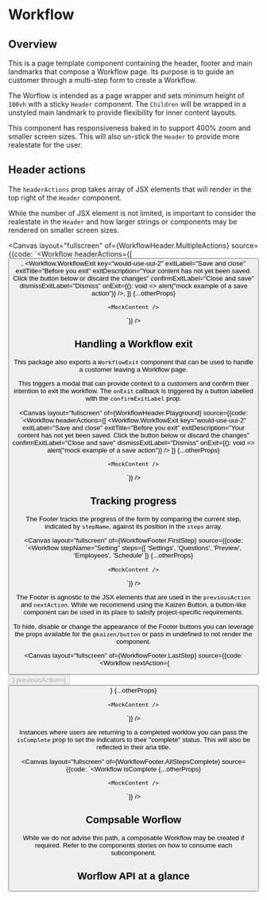 
<Meta title="Pages/Workflow" />

# Workflow

<ResourceLinks
  sourceCode="https://github.com/cultureamp/kaizen-design-system/tree/main/packages/components/src/Workflow"
  className="!mb-8"
/>

<KaioNotification />

<Installation
  installCommand="yarn add @kaizen/components"
  importStatement='import { Workflow } from "@kaizen/components"'
/>

## Overview

This is a page template component containing the header, footer and main landmarks that compose a Workflow page. Its purpose is to guide an customer through a multi-step form to create a Workflow.

The Worflow is intended as a page wrapper and sets minimum height of `100vh` with a sticky `Header` component. The `Children` will be wrapped in a unstyled main landmark to provide flexibility for inner content layouts.

This component has responsiveness baked in to support 400% zoom and smaller screen sizes. This will also un-stick the `Header` to provide more realestate for the user.

<Canvas layout="fullscreen" of={Workflow.Playground} />

## Header actions

The `headerActions` prop  takes array of JSX elements that will render in the top right of the `Header` component.

While the number of JSX element is not limited, is important to consider the realestate in the `Header` and how larger strings or components may be rendered on smaller screen sizes.

<Canvas
  layout="fullscreen"
  of={WorkflowHeader.MultipleActions}
  source={{code: `<Workflow
    headerActions={[
      <Button
        key="would-use-uui-1"
        label="Preview"
        icon={VisibleIcon}
        secondary
        iconPosition="start"
      />,
      <Workflow.WorkflowExit
        key="would-use-uui-2"
        exitLabel="Save and close"
        exitTitle="Before you exit"
        exitDescription="Your content has not yet been saved. Click the button below or discard the changes"
        confirmExitLabel="Close and save"
        dismissExitLabel="Dismiss"
        onExit={(): void => alert("mock example of a save action")}
      />,
    ]}
    {...otherProps}
  >
    <MockContent />
  </Workflow>`}}
/>


## Handling a Workflow exit

This package also exports a `WorkflowExit` component that can be  used to handle a customer leaving a Workflow page.

This triggers a modal that can provide context to a customers and confirm thier intention to exit the workflow. The `onExit` callback is triggered by a button labelled with the `confirmExitLabel` prop.

<Canvas
  layout="fullscreen"
  of={WorkflowHeader.Playground}
  source={{code: `<Workflow
  headerActions={[
    <Workflow.WorkflowExit
      key="would-use-uui-2"
      exitLabel="Save and close"
      exitTitle="Before you exit"
      exitDescription="Your content has not yet been saved. Click the button below or discard the changes"
      confirmExitLabel="Close and save"
      dismissExitLabel="Dismiss"
      onExit={(): void => alert("mock example of a save action")}
    />
    ]}
    {...otherProps}
  >
    <MockContent />
  </Workflow>`}}
/>

## Tracking progress

The Footer tracks the progress of the form by comparing the current step, indicated by `stepName`, against its position in the `steps` array.

<Canvas
  layout="fullscreen"
  of={WorkflowFooter.FirstStep}
  source={{code: `<Workflow
    stepName="Setting"
    steps={[
      'Settings',
      'Questions',
      'Preview',
      'Employees',
      'Schedule'
    ]}
    {...otherProps}
  >
    <MockContent />
  </Workflow>`}}
/>

The Footer is agnostic to the JSX elements that are used in the `previousAction` and `nextAction`. While we recommend using the Kaizen Button, a button-like component can be used in its place to satisfy project-specific requirements.


To hide, disable or change the appearance of the Footer buttons you can leverage the props available for the `@kaizen/button` or pass in undefined to not render the component.

<Canvas
  layout="fullscreen"
  of={WorkflowFooter.LastStep}
  source={{code: `<Workflow
    nextAction={<Button disabled label="Finish" primary reversed/>}
    previousAction={<Button label="Back" reversed/>}
    {...otherProps}
  >
    <MockContent />
  </Workflow>`}}
/>

Instances where users are returning to a completed worklow you can pass the `isComplete` prop to set the indicators to their "complete" status. This will also be reflected in their aria title.

<Canvas
  layout="fullscreen"
  of={WorkflowFooter.AllStepsComplete}
  source={{code: `<Workflow
    isComplete
    {...otherProps}
  >
    <MockContent />
  </Workflow>`}}
/>

## Compsable Worflow

While we do not advise this path, a composable Workflow may be created if required. Refer to the components stories on how to consume each subcomponent.

<Canvas layout="fullscreen" of={Workflow.ComposableWorkflow} />

## Worflow API at a glance

<ArgTypes of={Workflow.Playground} />
